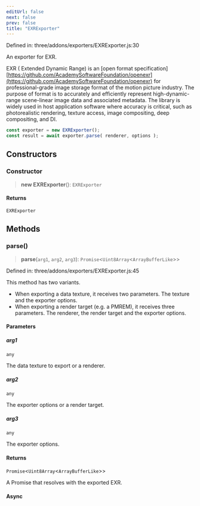 ```yaml
---
editUrl: false
next: false
prev: false
title: "EXRExporter"
---
```


Defined in: three/addons/exporters/EXRExporter.js:30

An exporter for EXR.

EXR ( Extended Dynamic Range) is an [open format specification][https://github.com/AcademySoftwareFoundation/openexr](https://github.com/AcademySoftwareFoundation/openexr)
for professional-grade image storage format of the motion picture industry. The purpose of
format is to accurately and efficiently represent high-dynamic-range scene-linear image data
and associated metadata. The library is widely used in host application software where accuracy
is critical, such as photorealistic rendering, texture access, image compositing, deep compositing,
and DI.

```js
const exporter = new EXRExporter();
const result = await exporter.parse( renderer, options );
```

## Constructors

### Constructor

> **new EXRExporter**(): `EXRExporter`

#### Returns

`EXRExporter`

## Methods

### parse()

> **parse**(`arg1`, `arg2`, `arg3`): `Promise`\<`Uint8Array`\<`ArrayBufferLike`\>\>

Defined in: three/addons/exporters/EXRExporter.js:45

This method has two variants.

- When exporting a data texture, it receives two parameters. The texture and the exporter options.
- When exporting a render target (e.g. a PMREM), it receives three parameters. The renderer, the
render target and the exporter options.

#### Parameters

##### arg1

`any`

The data texture to export or a renderer.

##### arg2

`any`

The exporter options or a render target.

##### arg3

`any`

The exporter options.

#### Returns

`Promise`\<`Uint8Array`\<`ArrayBufferLike`\>\>

A Promise that resolves with the exported EXR.

#### Async
